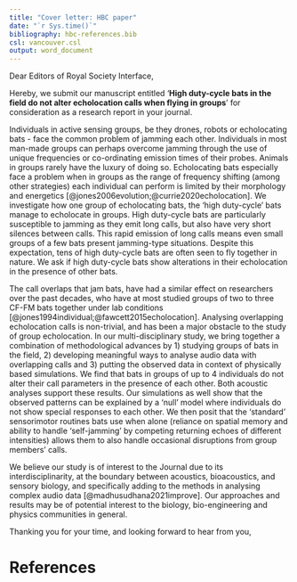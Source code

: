 ```yaml
---
title: "Cover letter: HBC paper"
date: "`r Sys.time()`"
bibliography: hbc-references.bib
csl: vancouver.csl
output: word_document
---
```


Dear Editors of Royal Society Interface, 

Hereby, we submit our manuscript entitled '**High duty-cycle bats in the field do not alter echolocation calls when flying in groups**' for consideration as a research report in your journal. 

Individuals in active sensing groups, be they drones, robots or echolocating bats - face the common problem of jamming each other. Individuals in most man-made groups can perhaps overcome jamming through the use of unique frequencies or co-ordinating emission times of their probes. Animals in groups rarely have the luxury of doing so. Echolocating bats especially face a problem when in groups as the range of frequency shifting (among other strategies) each individual can perform is limited by their morphology and energetics [@jones2006evolution;@currie2020echolocation]. We investigate how one group of echolocating bats, the 'high duty-cycle' bats manage to echolocate in groups. High duty-cycle bats are particularly susceptible to jamming as they emit long calls, but also have very short silences between calls. This rapid emission of long calls means even small groups of a few bats present jamming-type situations. Despite this expectation, tens of high duty-cycle bats are often seen to fly together in nature. We ask if high duty-cycle  bats show alterations in their echolocation in the presence of other bats. 

The call overlaps that jam bats, have had a similar effect on researchers over the past decades, who have at most studied groups of two to three CF-FM bats together under lab conditions [@jones1994individual;@fawcett2015echolocation]. Analysing overlapping echolocation calls is non-trivial, and has been a major obstacle to the study of group echolocation. In our multi-disciplinary study, we bring together a combination of methodological advances by 1) studying groups of bats in the field, 2) developing meaningful ways to analyse audio data with overlapping calls and 3) putting the observed data in context of physically based simulations. We find that bats in groups of up to 4 individuals do not alter their call parameters in the presence of each other. Both acoustic analyses support  these results. Our simulations as well show that the observed patterns can be explained by a 'null' model where individuals do not show special responses to each other. We then posit that the 'standard' sensorimotor routines bats use when alone (reliance on spatial memory and ability to handle 'self-jamming' by competing returning echoes of different intensities) allows them to also handle occasional disruptions from group members' calls.  

We believe our study is of interest to the Journal due to its interdisciplinarity, at the boundary between acoustics, bioacoustics, and sensory biology, and specifically adding to the methods in analysing complex audio data [@madhusudhana2021improve]. Our approaches and results may be of potential interest to the biology, bio-engineering and physics communities in general.

Thanking you for your time, and looking forward to hear from you, 

# References
